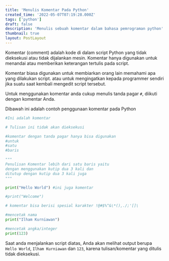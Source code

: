 ```yaml
---
title: 'Menulis Komentar Pada Python'
created_time: '2022-05-07T07:19:28.000Z'
tags: ['python']
draft: false
description: 'Menulis sebuah komentar dalam bahasa pemrograman python'
thumbnail: true
layout: PostLayout
---
```


Komentar (comment) adalah kode di dalam script Python yang tidak dieksekusi atau tidak dijalankan mesin. Komentar hanya digunakan untuk menandai atau memberikan keterangan tertulis pada script.

Komentar biasa digunakan untuk membiarkan orang lain memahami apa yang dilakukan script. atau untuk mengingatkan kepada programmer sendiri jika suatu saat kembali mengedit script tersebut.

Untuk menggunakan komentar anda cukup menulis tanda pagar `#`, diikuti dengan komentar Anda.

Dibawah ini adalah contoh penggunaan komentar pada Python

```python:komentar.py
#Ini adalah komentar

# Tulisan ini tidak akan dieksekusi

#komentar dengan tanda pagar hanya bisa digunakan
#untuk
#satu
#baris

"""
Penulisan Komentar lebih dari satu baris yaitu
dengan menggunakan kutip dua 3 kali dan
ditutup dengan kutip dua 3 kali juga
"""

print("Hello World") #ini juga komentar

#print("Welcome")

# komentar bisa berisi spesial karakter !@#$%^&\*(),./;'[]\

#mencetak nama
print("Ilham Kurniawan")

#mencetak angka/integer
print(123)
```

Saat anda menjalankan script diatas, Anda akan melihat output berupa `Hello World`, `Ilham Kurniawan` dan `123`, karena tulisan/komentar yang ditulis tidak dieksekusi.
